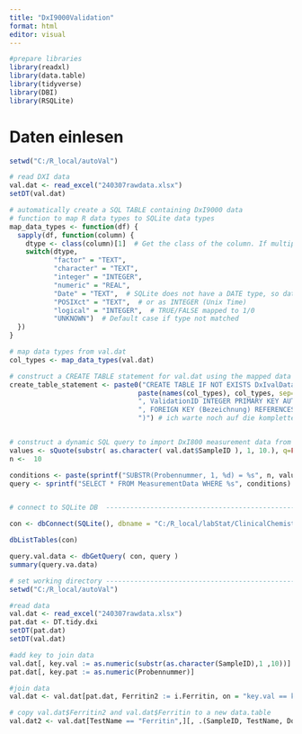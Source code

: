 ```yaml
---
title: "DxI9000Validation"
format: html
editor: visual
---
```


```r
#prepare libraries
library(readxl)
library(data.table)
library(tidyverse)
library(DBI)
library(RSQLite)

```

# Daten einlesen

```r

setwd("C:/R_local/autoVal")

# read DXI data
val.dat <- read_excel("240307rawdata.xlsx")
setDT(val.dat)

# automatically create a SQL TABLE containing DxI9000 data
# function to map R data types to SQLite data types
map_data_types <- function(df) {
  sapply(df, function(column) {
    dtype <- class(column)[1]  # Get the class of the column. If multiple, take the first.
    switch(dtype,
           "factor" = "TEXT",
           "character" = "TEXT",
           "integer" = "INTEGER",
           "numeric" = "REAL",
           "Date" = "TEXT",  # SQLite does not have a DATE type, so dates are often stored as TEXT
           "POSIXct" = "TEXT",  # or as INTEGER (Unix Time)
           "logical" = "INTEGER",  # TRUE/FALSE mapped to 1/0
           "UNKNOWN")  # Default case if type not matched
  })
}

# map data types from val.dat
col_types <- map_data_types(val.dat)

# construct a CREATE TABLE statement for val.dat using the mapped data types
create_table_statement <- paste0("CREATE TABLE IF NOT EXISTS DxIvalData (",
                                paste(names(col_types), col_types, sep=" ", collapse=", "),
                                ", ValidationID INTEGER PRIMARY KEY AUTOINCREMENT",
                                ", FOREIGN KEY (Bezeichnung) REFERENCES MethodData(Bezeichnung)",
                                ")") # ich warte noch auf die komplette Liste der TestName damit ich die Foreign Key erstellen kann


# construct a dynamic SQL query to import DxI800 measurement data from INLAB
values <- sQuote(substr( as.character( val.dat$SampleID ), 1, 10.), q=FALSE )
n <-  10

conditions <- paste(sprintf("SUBSTR(Probennummer, 1, %d) = %s", n, values), collapse = " OR ")
query <- sprintf("SELECT * FROM MeasurementData WHERE %s", conditions)


# connect to SQLite DB  ----------------------------------------------------

con <- dbConnect(SQLite(), dbname = "C:/R_local/labStat/ClinicalChemistry_test.db")

dbListTables(con)

query.val.data <- dbGetQuery( con, query )
summary(query.va.data)


```

```r
# set working directory ----------------------------------------------------
setwd("C:/R_local/autoVal")

```





```r
#read data
val.dat <- read_excel("240307rawdata.xlsx")
pat.dat <- DT.tidy.dxi
setDT(pat.dat)
setDT(val.dat)

#add key to join data
val.dat[, key.val := as.numeric(substr(as.character(SampleID),1 ,10))]
pat.dat[, key.pat := as.numeric(Probennummer)]

#join data
val.dat <- val.dat[pat.dat, Ferritin2 := i.Ferritin, on = "key.val == key.pat"]

# copy val.dat$Ferritin2 and val.dat$Ferritin to a new data.table
val.dat2 <- val.dat[TestName == "Ferritin",][, .(SampleID, TestName, DoseResult, DoseUnit, Ferritin2)]

```
